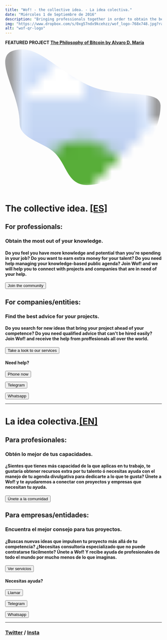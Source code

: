 ```yaml
---
title: "Wof! - the collective idea. - La idea colectiva."
date: "Miércoles 1 de Septiembre de 2016"
description: "Bringing professionals together in order to obtain the best out of their knowledge."
img: "https://www.dropbox.com/s/0xg57ndx9kcehzz/wof_logo-768x748.jpg?raw=1"
alt: "wof-qr-logo"
---
```


<aside>
<p><strong>FEATURED PROJECT <a href="https://watchoutfreedom.com/7_bitcoin_philosophy">The Philosophy of Bitcoin by Alvaro D. María</a> </strong></p>
</aside>

 <svg viewBox="0 0 20 18" xmlns="http://www.w3.org/2000/svg" fill-rule="evenodd" clip-rule="evenodd"
      stroke-linejoin="round">
      <clipPath id="mask">
          <path
              d='M2.217 0c2.348 0 4.661 2.723 8.25 4.484 3.69 1.81 9.375.438 9.375 2.641 0 4.346-4.614 10.125-9.375 10.125-2.52 0-2.54-2.489-4.118-4.066-1.401-1.4-4.507-1.764-4.507-3.809C1.842 5.029-2.543 0 2.217 0z'>
              </path>
      </clipPath>
      <image width="100%" height="100%" clip-path="url(#mask)" preserveAspectRatio="xMidYMid slice"
          href="https://www.dropbox.com/s/a7d5coh1e83nx7k/WOF_LOGO_1_PEOPLE_TEXT_small.jpg?raw=1" />
</svg>

<h1 id="en">The collective idea. <a href="#es">[ES]</a></h1>

<h2><b>For professionals:</b></h2>
<h3>Obtain the most out of your knowledge.</h3>
<h4>Do you feel you have more knowledge and potential than you're spending in your job? Do you want to earn extra money for your talent? Do you need help managing your knowledge-based public agenda? Join Wof! and we will help you to connect with projects and companies that are in need of your help.</h4>

<form className="action" action="https://www.watchoutfreedom.com/0_community">
      <button>Join the community</button>
</form>

<h2><b>For companies/entities:</b></h2>
<h3>Find the best advice for your projects.</h3>

<h4>Do you search for new ideas that bring your project ahead of your competence? Do you need qualified advice that can't be hired easily? Join Wof! and receive the help from proffesionals all over the world.</h4>

<form className="action" action="https://www.watchoutfreedom.com/0_services">
      <button>Take a look to our services</button>
</form>


<h4>Need help?</h4>
<form className="action" action="tel:34680936011">
      <button>Phone now</button>
</form>

<form className="action" action="https://t.me/info_wof" target="_blank">
      <button href="">Telegram</button>
</form>

<form className="action" action="https://wa.me/34680936011" target="_blank">
      <button href="">Whatsapp</button>
</form>

<hr></hr>


<h1 id="es">La idea colectiva.<a href="#en">[EN]</a></h1>

<h2><b>Para profesionales:</b></h2>
<h3>Obtén lo mejor de tus capacidades.</h3>
<h4>¿Sientes que tienes más capacidad de la que aplicas en tu trabajo, te gustaría obtener recursos extra por tu talento ó necesitas ayuda con el manejo de tu agenda divulgativa para dedicarte a lo que te gusta? Únete a Wof! y te ayudaremos a conectar con proyectos y empresas que necesitan tu ayuda.</h4>

<form className="action" action="https://www.watchoutfreedom.com/0_community">
      <button>Únete a la comunidad</button>
</form>

<h2><b>Para empresas/entidades:</b></h2>
<h3>Encuentra el mejor consejo para tus proyectos.</h3>

<h4>¿Buscas nuevas ideas que impulsen tu proyecto más allá de tu competencia? ¿Necesitas consultoría especializado que no puede contratarse fácilmente? Únete a Wof! Y recibe ayuda de profesionales de todo el mundo por mucho menos de lo que imaginas.</h4>

<form className="action" action="https://www.watchoutfreedom.com/0_services">
      <button>Ver servicios</button>
</form>


<h4>Necesitas ayuda?</h4>
<form className="action" action="tel:34680936011">
      <button>Llamar</button>
</form>

<form className="action" action="https://t.me/info_wof" target="_blank">
      <button href="">Telegram</button>
</form>

<form className="action" action="https://wa.me/34680936011" target="_blank">
      <button href="">Whatsapp</button>
</form>

<hr></hr>


<h3>
  <address href="#" class="cryptedmail"
     data-name="mail"
     data-domain="watchoutfreedom"
     data-tld="com"
     onclick="window.location.href = 'mailto:' + this.dataset.name + '@' + this.dataset.domain + '.' + this.dataset.tld; return false;">
  </address>
  <a href="https://www.twitter.com/watchout_f/" target="_blank">Twitter</a> / <a href="https://www.instagram.com/watchoutfreedom/" target="_blank">Insta</a>
</h3>

